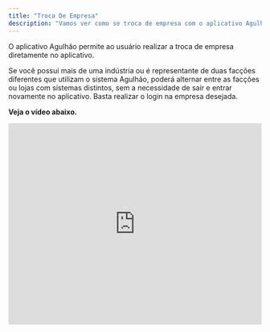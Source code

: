 ```yaml
---
title: "Troca De Empresa"
description: "Vamos ver como se troca de empresa com o aplicativo Agulhão."
---
```


O aplicativo Agulhão permite ao usuário realizar a troca de empresa diretamente no aplicativo.

Se você possui mais de uma indústria ou é representante de duas facções diferentes que utilizam o sistema Agulhão, poderá alternar entre as facções ou lojas com sistemas distintos, sem a necessidade de sair e entrar novamente no aplicativo. Basta realizar o login na empresa desejada.

**Veja o vídeo abaixo.**

<iframe width="100%" height="400" src="https://www.youtube.com/embed/6AVl1A15-wk?si=u-W1LNb6xUE1HTxK" title="YouTube video player" frameborder="0" allow="accelerometer; autoplay; clipboard-write; encrypted-media; gyroscope; picture-in-picture; web-share" referrerpolicy="strict-origin-when-cross-origin" allowfullscreen />